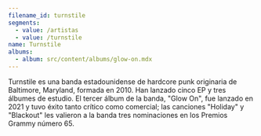 ```yaml
---
filename_id: turnstile
segments:
  - value: /artistas
  - value: /turnstile
name: Turnstile
albums:
  - album: src/content/albums/glow-on.mdx
---
```


Turnstile es una banda estadounidense de hardcore punk originaria de Baltimore, Maryland, formada en 2010. Han lanzado cinco EP y tres álbumes de estudio. El tercer álbum de la banda, "Glow On", fue lanzado en 2021 y tuvo éxito tanto crítico como comercial; las canciones "Holiday" y "Blackout" les valieron a la banda tres nominaciones en los Premios Grammy número 65.
